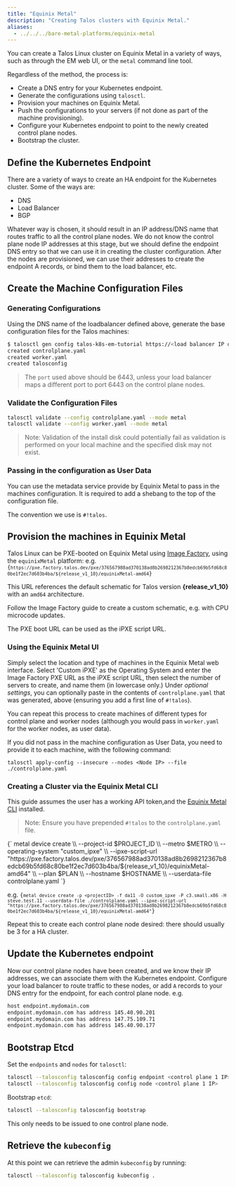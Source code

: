 ```yaml
---
title: "Equinix Metal"
description: "Creating Talos clusters with Equinix Metal."
aliases:
  - ../../../bare-metal-platforms/equinix-metal
---
```



You can create a Talos Linux cluster on Equinix Metal in a variety of ways, such as through the EM web UI, or the `metal` command line tool.

Regardless of the method, the process is:

* Create a DNS entry for your Kubernetes endpoint.
* Generate the configurations using `talosctl`.
* Provision your machines on Equinix Metal.
* Push the configurations to your servers (if not done as part of the machine provisioning).
* Configure your Kubernetes endpoint to point to the newly created control plane nodes.
* Bootstrap the cluster.

## Define the Kubernetes Endpoint

There are a variety of ways to create an HA endpoint for the Kubernetes cluster.
Some of the ways are:

* DNS
* Load Balancer
* BGP

Whatever way is chosen, it should result in an IP address/DNS name that routes traffic to all the control plane nodes.
We do not know the control plane node IP addresses at this stage, but we should define the endpoint DNS entry so that we can use it in creating the cluster configuration.
After the nodes are provisioned, we can use their addresses to create the endpoint A records, or bind them to the load balancer, etc.

## Create the Machine Configuration Files

### Generating Configurations

Using the DNS name of the loadbalancer defined above, generate the base configuration files for the Talos machines:

```bash
$ talosctl gen config talos-k8s-em-tutorial https://<load balancer IP or DNS>:<port>
created controlplane.yaml
created worker.yaml
created talosconfig
```

> The `port` used above should be 6443, unless your load balancer maps a different port to port 6443 on the control plane nodes.

### Validate the Configuration Files

```bash
talosctl validate --config controlplane.yaml --mode metal
talosctl validate --config worker.yaml --mode metal
```

> Note: Validation of the install disk could potentially fail as validation
> is performed on your local machine and the specified disk may not exist.

### Passing in the configuration as User Data

You can use the metadata service provide by Equinix Metal to pass in the machines configuration.
It is required to add a shebang to the top of the configuration file.

The convention we use is `#!talos`.


## Provision the machines in Equinix Metal

Talos Linux can be PXE-booted on Equinix Metal using [Image Factory](../../learn-more/image-factory), using the `equinixMetal` platform: e.g. 
<code>
{`https://pxe.factory.talos.dev/pxe/376567988ad370138ad8b2698212367b8edcb69b5fd68c80be1f2ec7d603b4ba/${release_v1_10}/equinixMetal-amd64`}
</code>

This URL references the default schematic for Talos version **{release_v1_10}** with an `amd64` architecture.

Follow the Image Factory guide to create a custom schematic, e.g. with CPU microcode updates.

The PXE boot URL can be used as the iPXE script URL.

### Using the Equinix Metal UI

Simply select the location and type of machines in the Equinix Metal web interface.
Select 'Custom iPXE' as the Operating System and enter the Image Factory PXE URL as the iPXE script URL, then select the number of servers to create, and name them (in lowercase only.)
Under *optional settings*, you can optionally paste in the contents of `controlplane.yaml` that was generated, above (ensuring you add a first line of `#!talos`).

You can repeat this process to create machines of different types for control plane and worker nodes (although you would pass in `worker.yaml` for the worker nodes, as user data).

If you did not pass in the machine configuration as User Data, you need to provide it to each machine, with the following command:

`talosctl apply-config --insecure --nodes <Node IP> --file ./controlplane.yaml`

### Creating a Cluster via the Equinix Metal CLI

This guide assumes the user has a working API token,and the [Equinix Metal CLI](https://github.com/equinix/metal-cli/) installed.

> Note: Ensure you have prepended `#!talos` to the `controlplane.yaml` file.


<CodeBlock lang="sh">
{`
metal device create \\
  --project-id $PROJECT_ID \\
  --metro $METRO \\
  --operating-system "custom_ipxe" \\
  --ipxe-script-url "https://pxe.factory.talos.dev/pxe/376567988ad370138ad8b2698212367b8edcb69b5fd68c80be1f2ec7d603b4ba/${release_v1_10}/equinixMetal-amd64" \\
  --plan $PLAN \\
  --hostname $HOSTNAME \\
  --userdata-file controlplane.yaml
`}
</CodeBlock>

e.g. <code>{`metal device create -p <projectID> -f da11 -O custom_ipxe -P c3.small.x86 -H steve.test.11 --userdata-file ./controlplane.yaml --ipxe-script-url "https://pxe.factory.talos.dev/pxe/376567988ad370138ad8b2698212367b8edcb69b5fd68c80be1f2ec7d603b4ba/${release_v1_10}/equinixMetal-amd64"`}</code>

Repeat this to create each control plane node desired: there should usually be 3 for a HA cluster.

## Update the Kubernetes endpoint

Now our control plane nodes have been created, and we know their IP addresses, we can associate them with the Kubernetes endpoint.
Configure your load balancer to route traffic to these nodes, or add `A` records to your DNS entry for the endpoint, for each control plane node.
e.g.

```bash
host endpoint.mydomain.com
endpoint.mydomain.com has address 145.40.90.201
endpoint.mydomain.com has address 147.75.109.71
endpoint.mydomain.com has address 145.40.90.177
```

## Bootstrap Etcd

Set the `endpoints` and `nodes` for `talosctl`:

```bash
talosctl --talosconfig talosconfig config endpoint <control plane 1 IP>
talosctl --talosconfig talosconfig config node <control plane 1 IP>
```

Bootstrap `etcd`:

```bash
talosctl --talosconfig talosconfig bootstrap
```

This only needs to be issued to one control plane node.

## Retrieve the `kubeconfig`

At this point we can retrieve the admin `kubeconfig` by running:

```bash
talosctl --talosconfig talosconfig kubeconfig .
```
